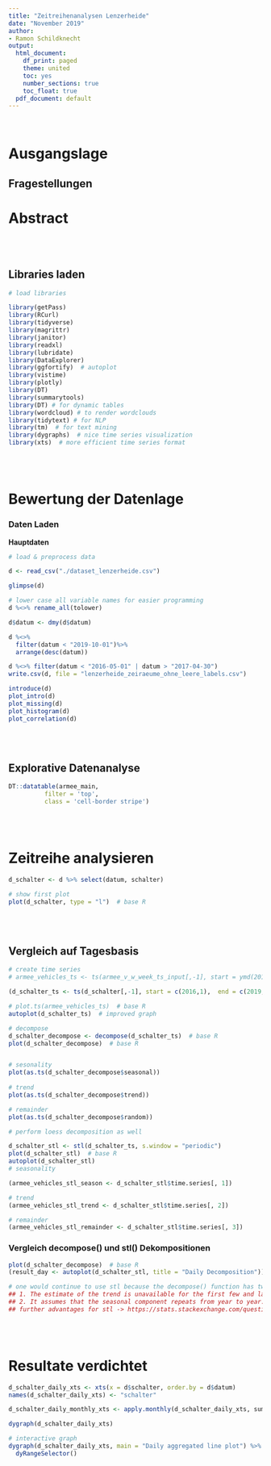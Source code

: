 ```yaml
---
title: "Zeitreihenanalysen Lenzerheide"
date: "November 2019"
author:
- Ramon Schildknecht
output:
  html_document:
    df_print: paged
    theme: united
    toc: yes
    number_sections: true
    toc_float: true
  pdf_document: default
---
```


<br>

# Ausgangslage

## Fragestellungen




# Abstract



<br><br>

## Libraries laden

```r
# load libraries

library(getPass)
library(RCurl)
library(tidyverse)
library(magrittr)
library(janitor)
library(readxl)
library(lubridate)
library(DataExplorer)
library(ggfortify)  # autoplot
library(vistime)
library(plotly)
library(DT)
library(summarytools)
library(DT) # for dynamic tables
library(wordcloud) # to render wordclouds
library(tidytext) # for NLP
library(tm)  # for text mining
library(dygraphs)  # nice time series visualization
library(xts)  # more efficient time series format
```

<br><br>

# Bewertung der Datenlage



### Daten Laden

**Hauptdaten**


```r
# load & preprocess data

d <- read_csv("./dataset_lenzerheide.csv")

glimpse(d)

# lower case all variable names for easier programming
d %<>% rename_all(tolower)

d$datum <- dmy(d$datum)

d %<>%
  filter(datum < "2019-10-01")%>%
  arrange(desc(datum))

d %<>% filter(datum < "2016-05-01" | datum > "2017-04-30")
write.csv(d, file = "lenzerheide_zeiraeume_ohne_leere_labels.csv")

introduce(d)
plot_intro(d)
plot_missing(d)
plot_histogram(d)
plot_correlation(d)

```

<br><br>

## Explorative Datenanalyse

```r
DT::datatable(armee_main, 
          filter = 'top',
          class = 'cell-border stripe')
```



<br><br>

# Zeitreihe analysieren

```r
d_schalter <- d %>% select(datum, schalter)

# show first plot
plot(d_schalter, type = "l")  # base R
```


<br><br>



## Vergleich auf Tagesbasis

```r
# create time series
# armee_vehicles_ts <- ts(armee_v_w_week_ts_input[,-1], start = ymd(2017-01-02),  end = ymd(2019-09-27), frequency = 52)

(d_schalter_ts <- ts(d_schalter[,-1], start = c(2016,1),  end = c(2019, 9), frequency = 365))  # static plot

# plot.ts(armee_vehicles_ts)  # base R
autoplot(d_schalter_ts)  # improved graph

# decompose
d_schalter_decompose <- decompose(d_schalter_ts)  # base R
plot(d_schalter_decompose)  # base R


# sesonality
plot(as.ts(d_schalter_decompose$seasonal))
 
# trend
plot(as.ts(d_schalter_decompose$trend))

# remainder
plot(as.ts(d_schalter_decompose$random))

# perform loess decomposition as well

d_schalter_stl <- stl(d_schalter_ts, s.window = "periodic")
plot(d_schalter_stl)  # base R
autoplot(d_schalter_stl)
# seasonality

(armee_vehicles_stl_season <- d_schalter_stl$time.series[, 1])

# trend
(armee_vehicles_stl_trend <- d_schalter_stl$time.series[, 2])

# remainder
(armee_vehicles_stl_remainder <- d_schalter_stl$time.series[, 3])
```


### Vergleich decompose() und stl() Dekompositionen

```r
plot(d_schalter_decompose)  # base R
(result_day <- autoplot(d_schalter_stl, title = "Daily Decomposition"))

# one would continue to use stl because the decompose() function has two disadvantages:
## 1. The estimate of the trend is unavailable for the first few and last few observations.
## 2. It assumes that the seasonal component repeats from year to year.
## further advantages for stl -> https://stats.stackexchange.com/questions/85987/which-is-better-stl-or-decompose
```



<br><br>


# Resultate verdichtet

```r
d_schalter_daily_xts <- xts(x = d$schalter, order.by = d$datum)
names(d_schalter_daily_xts) <- "schalter"

d_schalter_daily_monthly_xts <- apply.monthly(d_schalter_daily_xts, sum)

dygraph(d_schalter_daily_xts)

# interactive graph
dygraph(d_schalter_daily_xts, main = "Daily aggregated line plot") %>%
  dyRangeSelector()


```


<br><br>



